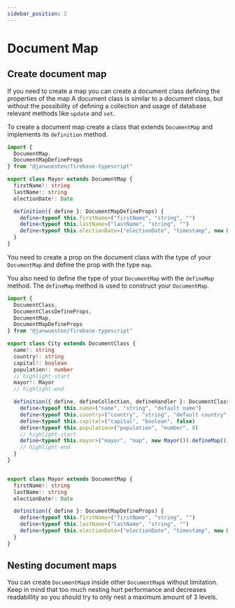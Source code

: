 ```yaml
---
sidebar_position: 2
---
```


# Document Map

## Create document map

If you need to create a map you can create a document class defining the properties of the map
A document class is similar to a document class, but without the possibility of defining a collection and usage of database relevant methods like `update` and `set`.

To create a document map create a class that extends `DocumentMap` and implements its `definition` method.

```ts
import {
  DocumentMap,
  DocumentMapDefineProps
} from "@janwuesten/firebase-typescript"

export class Mayor extends DocumentMap {
  firstName!: string
  lastName!: string
  electionDate!: Date

  definition({ define }: DocumentMapDefineProps) {
    define<typeof this.firstName>("firstName", "string", "")
    define<typeof this.lastName>("lastName", "string", "")
    define<typeof this.electionDate>("electionDate", "timestamp", new Date())
  }
}
```

You need to create a prop on the document class with the type of your `DocumentMap` and define the prop with the type `map`.

You also need to define the type of your `DocumentMap` with the `defineMap` method.
The `defineMap` method is used to construct your `DocumentMap`.

```ts
import {
  DocumentClass,
  DocumentClassDefineProps,
  DocumentMap,
  DocumentMapDefineProps
} from "@janwuesten/firebase-typescript"

export class City extends DocumentClass {
  name!: string
  country!: string
  capital!: boolean
  population!: number
  // highlight-start
  mayor!: Mayor
  // highlight-end

  definition({ define, defineCollection, defineHandler }: DocumentClassDefineProps) {
    define<typeof this.name>("name", "string", "default name")
    define<typeof this.country>("country", "string", "default country")
    define<typeof this.capital>("capital", "boolean", false)
    define<typeof this.population>("population", "number", 0)
    // highlight-start
    define<typeof this.mayor>("mayor", "map", new Mayor()).defineMap(() => new Mayor())
    // highlight-end
  }
}


export class Mayor extends DocumentMap {
  firstName!: string
  lastName!: string
  electionDate!: Date

  definition({ define }: DocumentMapDefineProps) {
    define<typeof this.firstName>("firstName", "string", "")
    define<typeof this.lastName>("lastName", "string", "")
    define<typeof this.electionDate>("electionDate", "timestamp", new Date())
  }
}
```

## Nesting document maps

You can create `DocumentMap`s inside other `DocumentMap`s without limitation.
Keep in mind that too much nesting hurt performance and decreases readabillity so you should try to only nest a maximum amount of 3 levels.

